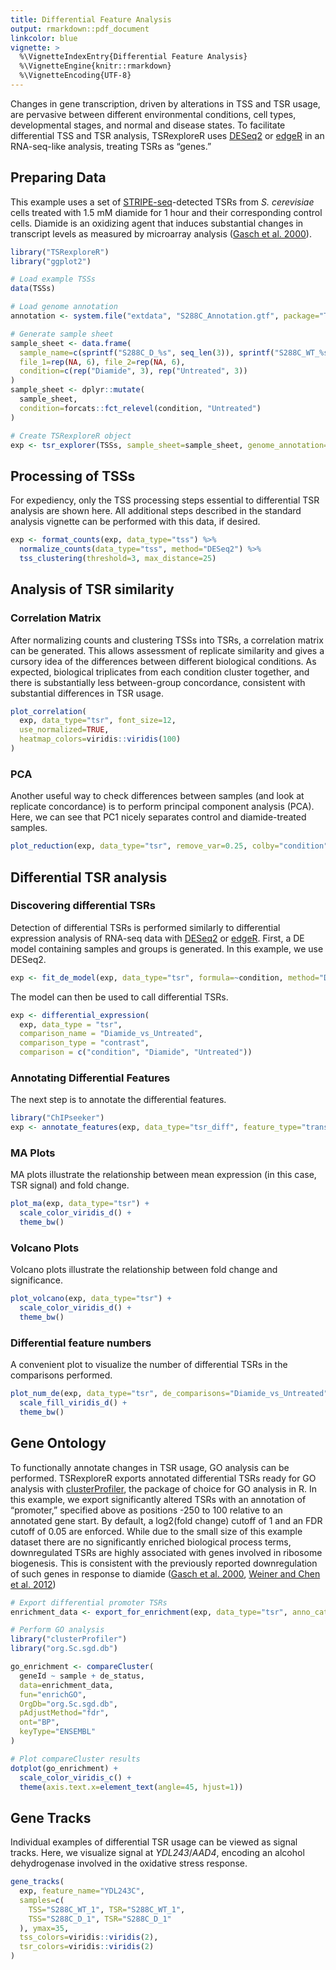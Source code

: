 ```yaml
---
title: Differential Feature Analysis
output: rmarkdown::pdf_document
linkcolor: blue
vignette: >
  %\VignetteIndexEntry{Differential Feature Analysis}
  %\VignetteEngine{knitr::rmarkdown}
  %\VignetteEncoding{UTF-8}
---
```


Changes in gene transcription, driven by alterations in TSS and TSR usage, are pervasive between different environmental conditions, cell types, developmental stages, and normal and disease states. To facilitate differential TSS and TSR analysis, TSRexploreR uses [DESeq2](https://genomebiology.biomedcentral.com/articles/10.1186/s13059-014-0550-8) or [edgeR](https://academic.oup.com/bioinformatics/article/26/1/139/182458) in an RNA-seq-like analysis, treating TSRs as "genes."

## Preparing Data

This example uses a set of [STRIPE-seq](https://genome.cshlp.org/content/30/6/910.long)-detected TSRs from *S. cerevisiae* cells treated with 1.5 mM diamide for 1 hour and their corresponding control cells. Diamide is an oxidizing agent that induces substantial changes in transcript levels as measured by microarray analysis ([Gasch et al. 2000](https://www.molbiolcell.org/doi/10.1091/mbc.11.12.4241)).

```r
library("TSRexploreR")
library("ggplot2")

# Load example TSSs
data(TSSs)

# Load genome annotation
annotation <- system.file("extdata", "S288C_Annotation.gtf", package="TSRexploreR")

# Generate sample sheet
sample_sheet <- data.frame(
  sample_name=c(sprintf("S288C_D_%s", seq_len(3)), sprintf("S288C_WT_%s", seq_len(3))),
  file_1=rep(NA, 6), file_2=rep(NA, 6),
  condition=c(rep("Diamide", 3), rep("Untreated", 3))
)
sample_sheet <- dplyr::mutate(
  sample_sheet,
  condition=forcats::fct_relevel(condition, "Untreated")
)

# Create TSRexploreR object
exp <- tsr_explorer(TSSs, sample_sheet=sample_sheet, genome_annotation=annotation)
```

## Processing of TSSs

For expediency, only the TSS processing steps essential to differential TSR analysis are shown here. All additional steps described in the standard analysis vignette can be performed with this data, if desired.

```r
exp <- format_counts(exp, data_type="tss") %>%
  normalize_counts(data_type="tss", method="DESeq2") %>%
  tss_clustering(threshold=3, max_distance=25)
```

## Analysis of TSR similarity

### Correlation Matrix

After normalizing counts and clustering TSSs into TSRs, a correlation matrix can be generated. This allows assessment of replicate similarity and gives a cursory idea of the differences between different biological conditions. As expected, biological triplicates from each condition cluster together, and there is substantially less between-group concordance, consistent with substantial differences in TSR usage.

```r
plot_correlation(
  exp, data_type="tsr", font_size=12,
  use_normalized=TRUE,
  heatmap_colors=viridis::viridis(100)
)
```

### PCA

Another useful way to check differences between samples (and look at replicate concordance) is to perform principal component analysis (PCA). Here, we can see that PC1 nicely separates control and diamide-treated samples.

```r
plot_reduction(exp, data_type="tsr", remove_var=0.25, colby="condition")
```

## Differential TSR analysis

### Discovering differential TSRs

Detection of differential TSRs is performed similarly to differential expression analysis of RNA-seq data with [DESeq2](https://genomebiology.biomedcentral.com/articles/10.1186/s13059-014-0550-8) or [edgeR](https://academic.oup.com/bioinformatics/article/26/1/139/182458). First, a DE model containing samples and groups is generated. In this example, we use DESeq2.

```r
exp <- fit_de_model(exp, data_type="tsr", formula=~condition, method="DESeq2")
```

The model can then be used to call differential TSRs.

```r
exp <- differential_expression(
  exp, data_type = "tsr", 
  comparison_name = "Diamide_vs_Untreated",
  comparison_type = "contrast",
  comparison = c("condition", "Diamide", "Untreated"))
```

### Annotating Differential Features

The next step is to annotate the differential features.

```r
library("ChIPseeker")
exp <- annotate_features(exp, data_type="tsr_diff", feature_type="transcript", upstream=250, downstream=100)
```

### MA Plots

MA plots illustrate the relationship between mean expression (in this case, TSR signal) and fold change.

```r
plot_ma(exp, data_type="tsr") +
  scale_color_viridis_d() +
  theme_bw()
```

### Volcano Plots

Volcano plots illustrate the relationship between fold change and significance.

```r
plot_volcano(exp, data_type="tsr") +
  scale_color_viridis_d() +
  theme_bw()
```

### Differential feature numbers

A convenient plot to visualize the number of differential TSRs in the comparisons performed.

```r
plot_num_de(exp, data_type="tsr", de_comparisons="Diamide_vs_Untreated") +
  scale_fill_viridis_d() +
  theme_bw()
```

## Gene Ontology

To functionally annotate changes in TSR usage, GO analysis can be performed. TSRexploreR exports annotated differential TSRs ready for GO analysis with [clusterProfiler](https://www.bioconductor.org/packages/release/bioc/html/clusterProfiler.html), the package of choice for GO analysis in R. In this example, we export significantly altered TSRs with an annotation of "promoter," specified above as positions -250 to 100 relative to an annotated gene start. By default, a log2(fold change) cutoff of 1 and an FDR cutoff of 0.05 are enforced. While due to the small size of this example dataset there are no significantly enriched biological process terms, downregulated TSRs are highly associated with genes involved in ribosome biogenesis. This is consistent with the previously reported downregulation of such genes in response to diamide ([Gasch et al. 2000](https://www.molbiolcell.org/doi/10.1091/mbc.11.12.4241), [Weiner and Chen et al. 2012](https://journals.plos.org/plosbiology/article?id=10.1371/journal.pbio.1001369))

```r
# Export differential promoter TSRs
enrichment_data <- export_for_enrichment(exp, data_type="tsr", anno_categories="Promoter", keep_unchanged=FALSE)

# Perform GO analysis
library("clusterProfiler")
library("org.Sc.sgd.db")

go_enrichment <- compareCluster(
  geneId ~ sample + de_status,
  data=enrichment_data,
  fun="enrichGO",
  OrgDb="org.Sc.sgd.db",
  pAdjustMethod="fdr",
  ont="BP",
  keyType="ENSEMBL"
)

# Plot compareCluster results
dotplot(go_enrichment) +
  scale_color_viridis_c() +
  theme(axis.text.x=element_text(angle=45, hjust=1))
```

## Gene Tracks

Individual examples of differential TSR usage can be viewed as signal tracks. Here, we visualize signal at *YDL243*/*AAD4*, encoding an alcohol dehydrogenase involved in the oxidative stress response.

```r
gene_tracks(
  exp, feature_name="YDL243C",
  samples=c(
    TSS="S288C_WT_1", TSR="S288C_WT_1",
    TSS="S288C_D_1", TSR="S288C_D_1"
  ), ymax=35,
  tss_colors=viridis::viridis(2),
  tsr_colors=viridis::viridis(2)
)
```
